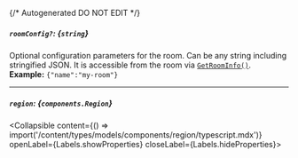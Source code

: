 {/* Autogenerated DO NOT EDIT  */}

##### `roomConfig?`: *{`string`}*
Optional configuration parameters for the room. Can be any string including stringified JSON. It is accessible from the room via [`GetRoomInfo()`](https://hathora.dev/api\#tag/RoomV2/operation/GetRoomInfo).
<br/>
**Example:** `{"name":"my-room"}`

---
##### `region`: *{`components.Region`}*
<Collapsible content={() => import('/content/types/models/components/region/typescript.mdx')} openLabel={Labels.showProperties} closeLabel={Labels.hideProperties}>
</Collapsible>


